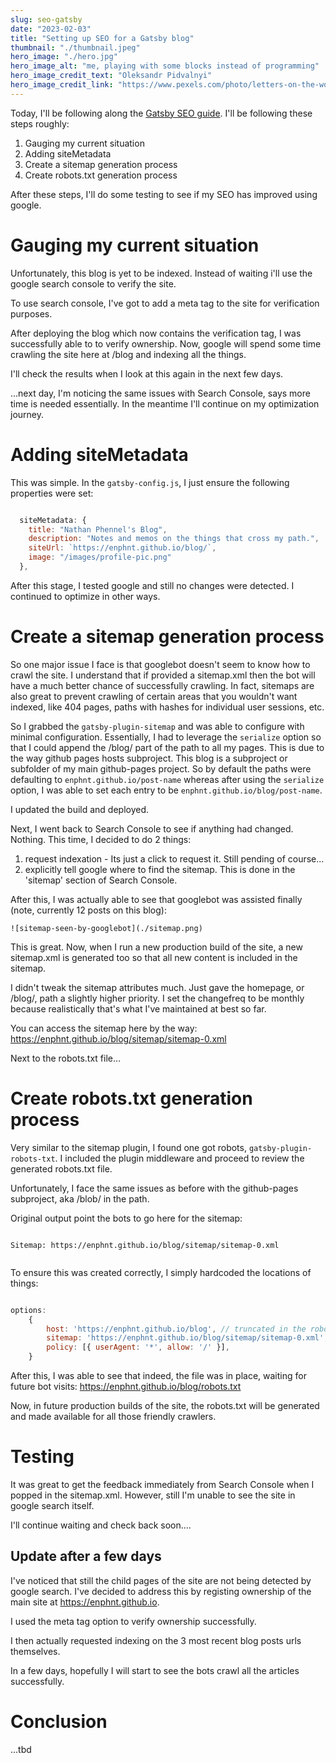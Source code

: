 ```yaml
---
slug: seo-gatsby
date: "2023-02-03"
title: "Setting up SEO for a Gatsby blog"
thumbnail: "./thumbnail.jpeg"
hero_image: "./hero.jpg"
hero_image_alt: "me, playing with some blocks instead of programming"
hero_image_credit_text: "Oleksandr Pidvalnyi"
hero_image_credit_link: "https://www.pexels.com/photo/letters-on-the-wooden-blocks-9822732/"
---
```


Today, I'll be following along the [Gatsby SEO guide](https://www.gatsbyjs.com/docs/how-to/adding-common-features/adding-seo-component/#seo-with-gatsby). I'll be following these steps roughly:

1. Gauging my current situation
1. Adding siteMetadata
1. Create a sitemap generation process
1. Create robots.txt generation process

After these steps, I'll do some testing to see if my SEO has improved using google.

# Gauging my current situation
Unfortunately, this blog is yet to be indexed. Instead of waiting i'll use the google search console to verify the site.

To use search console, I've got to add a meta tag to the site for verification purposes.

After deploying the blog which now contains the verification tag, I was successfully able to to verify ownership. Now, google will spend some time crawling the site here at /blog and indexing all the things.

I'll check the results when I look at this again in the next few days.

...next day, I'm noticing the same issues with Search Console, says more time is needed essentially. In the meantime I'll continue on my optimization journey.

# Adding siteMetadata
This was simple. In the `gatsby-config.js`, I just ensure the following properties were set:
```javascript

  siteMetadata: {
    title: "Nathan Phennel's Blog",
    description: "Notes and memos on the things that cross my path.",
    siteUrl: `https://enphnt.github.io/blog/`,
    image: "/images/profile-pic.png"
  },


```

After this stage, I tested google and still no changes were detected. I continued to optimize in other ways.

# Create a sitemap generation process
So one major issue I face is that googlebot doesn't seem to know how to crawl the site. I understand that if provided a sitemap.xml then the bot will have a much better chance of successfully crawling. In fact, sitemaps are also great to prevent crawling of certain areas that you wouldn't want indexed, like 404 pages, paths with hashes for individual user sessions, etc.

So I grabbed the `gatsby-plugin-sitemap` and was able to configure with minimal configuration. Essentially, I had to leverage the `serialize` option so that I could append the /blog/ part of the path to all my pages. This is due to the way github pages hosts subproject. This blog is a subproject or subfolder of my main github-pages project. So by default the paths were defaulting to `enphnt.github.io/post-name` whereas after using the `serialize` option, I was able to set each entry to be `enphnt.github.io/blog/post-name`.

I updated the build and deployed.

Next, I went back to Search Console to see if anything had changed. Nothing. This time, I decided to do 2 things:
1. request indexation - Its just a click to request it. Still pending of course...
1. explicitly tell google where to find the sitemap. This is done in the 'sitemap' section of Search Console.

After this, I was actually able to see that googlebot was assisted finally (note, currently 12 posts on this blog):

    ![sitemap-seen-by-googlebot](./sitemap.png)

This is great. Now, when I run a new production build of the site, a new sitemap.xml is generated too so that all new content is included in the sitemap.

I didn't tweak the sitemap attributes much. Just gave the homepage, or /blog/, path a slightly higher priority. I set the changefreq to be monthly because realistically that's what I've maintained at best so far.

You can access the sitemap here by the way: https://enphnt.github.io/blog/sitemap/sitemap-0.xml

Next to the robots.txt file...

# Create robots.txt generation process
Very similar to the sitemap plugin, I found one got robots, `gatsby-plugin-robots-txt`. I included the plugin middleware and proceed to review the generated robots.txt file.

Unfortunately, I face the same issues as before with the github-pages subproject, aka /blob/ in the path.

Original output point the bots to go here for the sitemap:
```

Sitemap: https://enphnt.github.io/blog/sitemap/sitemap-0.xml


```

To ensure this was created correctly, I simply hardcoded the locations of things:
```javascript

options:
    {
        host: 'https://enphnt.github.io/blog', // truncated in the robots.txt result?
        sitemap: 'https://enphnt.github.io/blog/sitemap/sitemap-0.xml',
        policy: [{ userAgent: '*', allow: '/' }],
    }


```

After this, I was able to see that indeed, the file was in place, waiting for future bot visits:
https://enphnt.github.io/blog/robots.txt

Now, in future production builds of the site, the robots.txt will be generated and made available for all those friendly crawlers.

# Testing
It was great to get the feedback immediately from Search Console when I popped in the sitemap.xml. However, still I'm unable to see the site in google search itself.

I'll continue waiting and check back soon....

## Update after a few days
I've noticed that still the child pages of the site are not being detected by google search. I've decided to address this by registing ownership of the main site at https://enphnt.github.io.

I used the meta tag option to verify ownership successfully.

I then actually requested indexing on the 3 most recent blog posts urls themselves.

In a few days, hopefully I will start to see the bots crawl all the articles successfully.

# Conclusion
...tbd